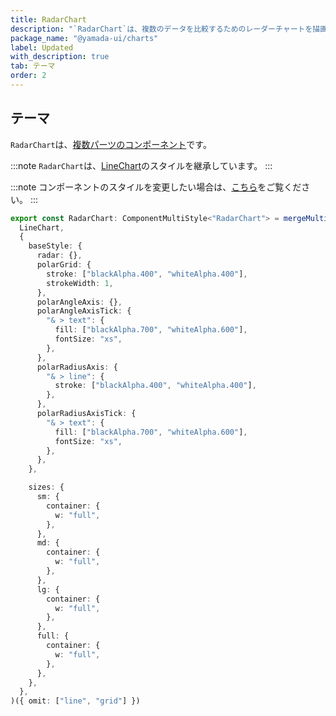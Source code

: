 ```yaml
---
title: RadarChart
description: "`RadarChart`は、複数のデータを比較するためのレーダーチャートを描画するコンポーネントです。"
package_name: "@yamada-ui/charts"
label: Updated
with_description: true
tab: テーマ
order: 2
---
```


## テーマ

`RadarChart`は、[複数パーツのコンポーネント](/styled-system/theming/component-styles#複数パーツのコンポーネント)です。

:::note
`RadarChart`は、[LineChart](/components/data-display/line-chart)のスタイルを継承しています。
:::

:::note
コンポーネントのスタイルを変更したい場合は、[こちら](/styled-system/theming/customize-theme#コンポーネントのスタイルを変更する)をご覧ください。
:::

```ts
export const RadarChart: ComponentMultiStyle<"RadarChart"> = mergeMultiStyle(
  LineChart,
  {
    baseStyle: {
      radar: {},
      polarGrid: {
        stroke: ["blackAlpha.400", "whiteAlpha.400"],
        strokeWidth: 1,
      },
      polarAngleAxis: {},
      polarAngleAxisTick: {
        "& > text": {
          fill: ["blackAlpha.700", "whiteAlpha.600"],
          fontSize: "xs",
        },
      },
      polarRadiusAxis: {
        "& > line": {
          stroke: ["blackAlpha.400", "whiteAlpha.400"],
        },
      },
      polarRadiusAxisTick: {
        "& > text": {
          fill: ["blackAlpha.700", "whiteAlpha.600"],
          fontSize: "xs",
        },
      },
    },

    sizes: {
      sm: {
        container: {
          w: "full",
        },
      },
      md: {
        container: {
          w: "full",
        },
      },
      lg: {
        container: {
          w: "full",
        },
      },
      full: {
        container: {
          w: "full",
        },
      },
    },
  },
)({ omit: ["line", "grid"] })
```
